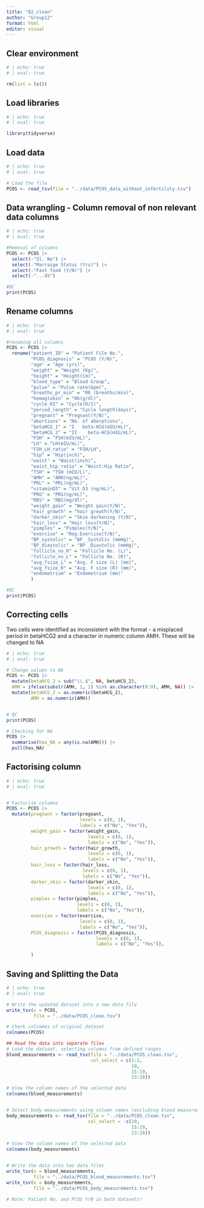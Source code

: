```yaml
---
title: "02_clean"
author: "Group12"
format: html
editor: visual
---
```


## Clear environment

```r
# | echo: true
# | eval: true

rm(list = ls())

```

## Load libraries

```r
# | echo: true
# | eval: true

library(tidyverse)
```

## Load data

```r
# | echo: true
# | eval: true

# Load the file
PCOS <- read_tsv(file = "../data/PCOS_data_without_infertility.tsv")

```

## Data wrangling - Column removal of non relevant data columns

```r
# | echo: true
# | eval: true

#Removal of columns
PCOS <- PCOS |>
  select(-"Sl. No") |> 
  select(-"Marraige Status (Yrs)") |> 
  select(-"Fast food (Y/N)") |> 
  select(-"...45")

#QC
print(PCOS)
```

## Rename columns

```r
# | echo: true
# | eval: true

#renaming all columns
PCOS <- PCOS |> 
  rename("patient_ID" = "Patient File No.",
         "PCOS_diagnosis" = "PCOS (Y/N)",
         "age" = "Age (yrs)",
         "weight" = "Weight (Kg)",
         "height" = "Height(Cm)",
         "blood_type" = "Blood Group",
         "pulse" = "Pulse rate(bpm)",
         "breaths_pr_min" = "RR (breaths/min)",
         "hemaglobin" = "Hb(g/dl)",
         "cycle_RI" = "Cycle(R/I)",
         "period_length" = "Cycle length(days)",
         "pregnant" = "Pregnant(Y/N)",
         "abortions" = "No. of aborptions",
         "betaHCG_1" = "I   beta-HCG(mIU/mL)",
         "betaHCG_2" = "II    beta-HCG(mIU/mL)",
         "FSH" = "FSH(mIU/mL)",
         "LH" = "LH(mIU/mL)",
         "FSH_LH_ratio" = "FSH/LH",
         "hip" = "Hip(inch)",
         "waist" = "Waist(inch)",
         "waist_hip_ratio" = "Waist:Hip Ratio",
         "TSH" = "TSH (mIU/L)",
         "AMH" = "AMH(ng/mL)",
         "PRL" = "PRL(ng/mL)",
         "vitaminD3" = "Vit D3 (ng/mL)",
         "PRG" = "PRG(ng/mL)",
         "RBS" = "RBS(mg/dl)",
         "weight_gain" = "Weight gain(Y/N)",
         "hair_growth" = "hair growth(Y/N)",
         "darker_skin" = "Skin darkening (Y/N)",
         "hair_loss" = "Hair loss(Y/N)",
         "pimples" = "Pimples(Y/N)",
         "exercise" = "Reg.Exercise(Y/N)",
         "BP_systolic" = "BP _Systolic (mmHg)",
         "BP_diastolic" = "BP _Diastolic (mmHg)",
         "follicle_no_R" = "Follicle No. (L)",
         "follicle_no_L" = "Follicle No. (R)",
         "avg_fsize_L" = "Avg. F size (L) (mm)",
         "avg_fsize_R" = "Avg. F size (R) (mm)",
         "endometrium" = "Endometrium (mm)"
         ) 

#QC
print(PCOS)
```

## Correcting cells

Two cells were identified as inconsistent with the format - a misplaced period in betaHCG2 and a character in numeric column AMH. These will be changed to NA

```r
# | echo: true
# | eval: true

# Change values to NA
PCOS <- PCOS |> 
  mutate(betaHCG_2 = sub("\\.$", NA, betaHCG_2),
  AMH = ifelse(substr(AMH, 1, 1) %in% as.character(0:9), AMH, NA)) |>  
  mutate(betaHCG_2 = as.numeric(betaHCG_2),
         AMH = as.numeric(AMH))


# QC
print(PCOS)

# Checking for NA
PCOS |> 
  summarise(has_NA = any(is.na(AMH))) |> 
  pull(has_NA)


```

## Factorising column

```r
# | echo: true
# | eval: true


# Factorise columns
PCOS <- PCOS |> 
  mutate(pregnant = factor(pregnant, 
                           levels = c(0, 1), 
                           labels = c("No", "Yes")),
         weight_gain = factor(weight_gain, 
                              levels = c(0, 1), 
                              labels = c("No", "Yes")),
         hair_growth = factor(hair_growth, 
                              levels = c(0, 1), 
                              labels = c("No", "Yes")),
         hair_loss = factor(hair_loss, 
                            levels = c(0, 1), 
                            labels = c("No", "Yes")),
         darker_skin = factor(darker_skin, 
                              levels = c(0, 1), 
                              labels = c("No", "Yes")),
         pimples = factor(pimples, 
                          levels = c(0, 1), 
                          labels = c("No", "Yes")),
         exercise = factor(exercise, 
                           levels = c(0, 1), 
                           labels = c("No", "Yes")),
         PCOS_diagnosis = factor(PCOS_diagnosis,
                                 levels = c(0, 1),
                                 labels = c("No", "Yes")), 

         )

```

## Saving and Splitting the Data

```r
# | echo: true
# | eval: true

# Write the updated dataset into a new data file
write_tsv(x = PCOS,
          file = "../data/PCOS_clean.tsv")

# Check colnames of original dataset
colnames(PCOS)

## Read the data into separate files
# Load the dataset, selecting columns from defined ranges 
blood_measurements <- read_tsv(file = "../data/PCOS_clean.tsv",
                               col_select = c(1:2,
                                              10,
                                              15:19,
                                              23:28))

# View the column names of the selected data
colnames(blood_measurements)


# Select body measurements using column names (excluding blood measurements)
body_measurements <- read_tsv(file = "../data/PCOS_clean.tsv",
                              col_select = -c(10,
                                              15:19,
                                              23:28))

# View the column names of the selected data
colnames(body_measurements)


# Write the data into two data files
write_tsv(x = blood_measurements,
          file = "../data/PCOS_blood_measurements.tsv")
write_tsv(x = body_measurements,
          file = "../data/PCOS_body_measurements.tsv")

# Note: Patient No. and PCOS Y/N in both datasets!
```
